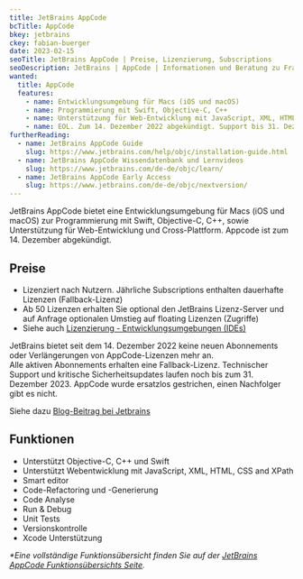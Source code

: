 ```yaml
---
title: JetBrains AppCode
bcTitle: AppCode
bkey: jetbrains
ckey: fabian-buerger
date: 2023-02-15
seoTitle: JetBrains AppCode | Preise, Lizenzierung, Subscriptions
seoDescription: JetBrains | AppCode | Informationen und Beratung zu Fragen bei Lizenzierung und Kosten.
wanted:
  title: AppCode
  features:
    - name: Entwicklungsumgebung für Macs (iOS und macOS)
    - name: Programmierung mit Swift, Objective-C, C++
    - name: Unterstützung für Web-Entwicklung mit JavaScript, XML, HTML, CSS and XPath und Cross-Plattform
    - name: EOL. Zum 14. Dezember 2022 abgekündigt. Support bis 31. Dezember 2023.
furtherReading:
  - name: JetBrains AppCode Guide
    slug: https://www.jetbrains.com/help/objc/installation-guide.html
  - name: JetBrains AppCode Wissendatenbank und Lernvideos
    slug: https://www.jetbrains.com/de-de/objc/learn/
  - name: JetBrains AppCode Early Access
    slug: https://www.jetbrains.com/de-de/objc/nextversion/
---
```




<Intro>

JetBrains AppCode bietet eine Entwicklungsumgebung für Macs (iOS und macOS) zur Programmierung mit Swift, Objective-C, C++, sowie Unterstützung für Web-Entwicklung und Cross-Plattform. Appcode ist zum 14. Dezember abgekündigt.

</Intro>

<TOC />




## Preise

<ArrowList>

- Lizenziert nach Nutzern. Jährliche Subscriptions enthalten dauerhafte Lizenzen (Fallback-Lizenz)
- Ab 50 Lizenzen erhalten Sie optional den JetBrains Lizenz-Server und auf Anfrage optionalen Umstieg auf floating Lizenzen (Zugriffe)
- Siehe auch [Lizenzierung - Entwicklungsumgebungen (IDEs)](/hersteller/jetbrains/#kauf-und-lizenzierung)

</ArrowList>

<Info>

JetBrains bietet seit dem 14. Dezember 2022 keine neuen Abonnements oder Verlängerungen von AppCode-Lizenzen mehr an. <br />
Alle aktiven Abonnements erhalten eine Fallback-Lizenz. Technischer Support und kritische Sicherheitsupdates laufen noch bis zum 31. Dezember 2023. AppCode wurde ersatzlos gestrichen, einen Nachfolger gibt es nicht.

Siehe dazu [Blog-Beitrag bei Jetbrains](https://blog.jetbrains.com/appcode/2022/12/appcode-2022-3-release-and-end-of-sales-and-support/)

</Info>


## Funktionen

- Unterstützt Objective-C, C++ und Swift
- Unterstützt Webentwicklung mit JavaScript, XML, HTML, CSS and XPath
- Smart editor
- Code-Refactoring und -Generierung
- Code Analyse
- Run & Debug
- Unit Tests
- Versionskontrolle
- Xcode Unterstützung

_*Eine vollständige Funktionsübersicht finden Sie auf der [JetBrains AppCode Funktionsübersichts Seite](https://www.jetbrains.com/de-de/objc/features/)._
